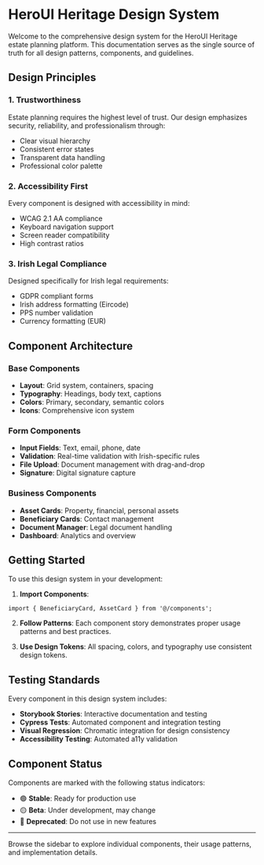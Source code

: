 
<Meta title="Design System/Overview" />

# HeroUI Heritage Design System

Welcome to the comprehensive design system for the HeroUI Heritage estate planning platform. This documentation serves as the single source of truth for all design patterns, components, and guidelines.

## Design Principles

### 1. **Trustworthiness**
Estate planning requires the highest level of trust. Our design emphasizes security, reliability, and professionalism through:
- Clear visual hierarchy
- Consistent error states
- Transparent data handling
- Professional color palette

### 2. **Accessibility First**
Every component is designed with accessibility in mind:
- WCAG 2.1 AA compliance
- Keyboard navigation support
- Screen reader compatibility
- High contrast ratios

### 3. **Irish Legal Compliance**
Designed specifically for Irish legal requirements:
- GDPR compliant forms
- Irish address formatting (Eircode)
- PPS number validation
- Currency formatting (EUR)

## Component Architecture

### Base Components
- **Layout**: Grid system, containers, spacing
- **Typography**: Headings, body text, captions
- **Colors**: Primary, secondary, semantic colors
- **Icons**: Comprehensive icon system

### Form Components
- **Input Fields**: Text, email, phone, date
- **Validation**: Real-time validation with Irish-specific rules
- **File Upload**: Document management with drag-and-drop
- **Signature**: Digital signature capture

### Business Components
- **Asset Cards**: Property, financial, personal assets
- **Beneficiary Cards**: Contact management
- **Document Manager**: Legal document handling
- **Dashboard**: Analytics and overview

## Getting Started

To use this design system in your development:

1. **Import Components**:
```tsx
import { BeneficiaryCard, AssetCard } from '@/components';
```

2. **Follow Patterns**:
Each component story demonstrates proper usage patterns and best practices.

3. **Use Design Tokens**:
All spacing, colors, and typography use consistent design tokens.

## Testing Standards

Every component in this design system includes:
- **Storybook Stories**: Interactive documentation and testing
- **Cypress Tests**: Automated component and integration testing
- **Visual Regression**: Chromatic integration for design consistency
- **Accessibility Testing**: Automated a11y validation

## Component Status

Components are marked with the following status indicators:
- 🟢 **Stable**: Ready for production use
- 🟡 **Beta**: Under development, may change
- 🔴 **Deprecated**: Do not use in new features

---

Browse the sidebar to explore individual components, their usage patterns, and implementation details.